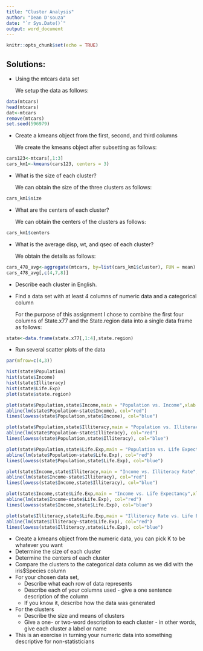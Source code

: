 ```yaml
---
title: "Cluster Analysis"
author: "Dean D'souza"
date: "`r Sys.Date()`"
output: word_document
---
```


```r
knitr::opts_chunk$set(echo = TRUE)
```

## Solutions:

* Using the mtcars data set
  
  We setup the data as follows:  
  
```r
data(mtcars)
head(mtcars)
dat<-mtcars
remove(mtcars)
set.seed(596979)
```  

* Create a kmeans object from the first, second, and third columns  
  
  We create the kmeans object after subsetting as follows:  

```r
cars123<-mtcars[,1:3]
cars_km1<-kmeans(cars123, centers = 3)
```  

* What is the size of each cluster?  
  
  We can obtain the size of the three clusters as follows:  
  
```r
cars_km1$size
```  

* What are the centers of each cluster?  
  
  We can obtain the centers of the clusters as follows:  

```r
cars_km1$centers
```  

* What is the average disp, wt, and qsec of each cluster?  
  
  We obtain the details as follows:  

```r
cars_478_avg<-aggregate(mtcars, by=list(cars_km1$cluster), FUN = mean)
cars_478_avg[,c(4,7,8)]
```

* Describe each cluster in English.   
  
  

* Find a data set with at least 4 columns of numeric data and a categorical column  
  
  For the purpose of this assignment I chose to combine the first four columns of State.x77 and the State.region data into a single data frame as follows:
    
```r
state<-data.frame(state.x77[,1:4],state.region)
```  

* Run several scatter plots of the data  
  
```r
par(mfrow=c(4,3))

hist(state$Population)
hist(state$Income)
hist(state$Illiteracy)
hist(state$Life.Exp)
plot(state$state.region)

plot(state$Population,state$Income,main = "Population vs. Income",xlab = "Population",ylab = "Income")
abline(lm(state$Population~state$Income), col="red")
lines(lowess(state$Population,state$Income), col="blue")

plot(state$Population,state$Illiteracy,main = "Population vs. Illiteracy rate",xlab = "Population",ylab = "Illiteracy")
abline(lm(state$Population~state$Illiteracy), col="red")
lines(lowess(state$Population,state$Illiteracy), col="blue")

plot(state$Population,state$Life.Exp,main = "Population vs. Life Expectancy",xlab = "Population",ylab = "Life Expectancy")
abline(lm(state$Population~state$Life.Exp), col="red")
lines(lowess(state$Population,state$Life.Exp), col="blue")

plot(state$Income,state$Illiteracy,main = "Income vs. Illiteracy Rate",xlab = "Income",ylab = "Illiteract Rate")
abline(lm(state$Income~state$Illiteracy), col="red")
lines(lowess(state$Income,state$Illiteracy), col="blue")

plot(state$Income,state$Life.Exp,main = "Income vs. Life Expectancy",xlab = "Income",ylab = "Life Expectancy")
abline(lm(state$Income~state$Life.Exp), col="red")
lines(lowess(state$Income,state$Life.Exp), col="blue")

plot(state$Illiteracy,state$Life.Exp,main = "Illiteracy Rate vs. Life Expectancy",xlab = "Illiteracy Rate",ylab = "Life Expectancy")
abline(lm(state$Illiteracy~state$Life.Exp), col="red")
lines(lowess(state$Illiteracy,state$Life.Exp), col="blue")
```  

* Create a kmeans object from the numeric data, you can pick K to be whatever you want  
* Determine the size of each cluster  
* Determine the centers of each cluster  
* Compare the clusters to the categorical data column as we did with the iris$Species column  
* For your chosen data set,   
  + Describe what each row of data represents  
  + Describe each of your columns used - give a one sentence description of the column  
  + If you know it, describe how the data was generated
* For the clusters  
  + Describe the size and means of clusters  
  + Give a one- or two-word description to each cluster - in other words, give each cluster a label or name  
* This is an exercise in turning your numeric data into something descriptive for non-statisticians  